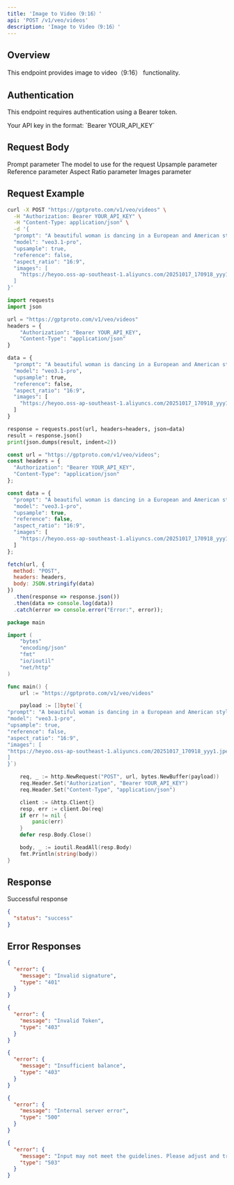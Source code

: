 ```yaml
---
title: 'Image to Video（9:16）'
api: 'POST /v1/veo/videos'
description: 'Image to Video（9:16）'
---
```


## Overview

This endpoint provides image to video（9:16） functionality.

## Authentication

This endpoint requires authentication using a Bearer token.

<ParamField header="Authorization" type="string" required default="sk-***********">
  Your API key in the format: `Bearer YOUR_API_KEY`
</ParamField>

## Request Body

<ParamField body="prompt" type="string" required default="A beautiful woman is dancing in a European and American style">
  Prompt parameter
</ParamField>

<ParamField body="model" type="string" required default="veo3.1-pro">
  The model to use for the request
</ParamField>

<ParamField body="upsample" type="boolean"  default="true">
  Upsample parameter
</ParamField>

<ParamField body="reference" type="boolean"  default="false">
  Reference parameter
</ParamField>

<ParamField body="aspect_ratio" type="string"  default="16:9">
  Aspect Ratio parameter
</ParamField>

<ParamField body="images" type="array"  default="[&quot;https://heyoo.oss-ap-southeast-1.aliyuncs.com/20251017_170918_yyy1.jpeg&quot;]">
  Images parameter
</ParamField>

## Request Example

<CodeGroup>

```bash cURL
curl -X POST "https://gptproto.com/v1/veo/videos" \
  -H "Authorization: Bearer YOUR_API_KEY" \
  -H "Content-Type: application/json" \
  -d '{
  "prompt": "A beautiful woman is dancing in a European and American style",
  "model": "veo3.1-pro",
  "upsample": true,
  "reference": false,
  "aspect_ratio": "16:9",
  "images": [
    "https://heyoo.oss-ap-southeast-1.aliyuncs.com/20251017_170918_yyy1.jpeg"
  ]
}'
```

```python Python
import requests
import json

url = "https://gptproto.com/v1/veo/videos"
headers = {
    "Authorization": "Bearer YOUR_API_KEY",
    "Content-Type": "application/json"
}

data = {
  "prompt": "A beautiful woman is dancing in a European and American style",
  "model": "veo3.1-pro",
  "upsample": true,
  "reference": false,
  "aspect_ratio": "16:9",
  "images": [
    "https://heyoo.oss-ap-southeast-1.aliyuncs.com/20251017_170918_yyy1.jpeg"
  ]
}

response = requests.post(url, headers=headers, json=data)
result = response.json()
print(json.dumps(result, indent=2))
```

```javascript JavaScript
const url = "https://gptproto.com/v1/veo/videos";
const headers = {
  "Authorization": "Bearer YOUR_API_KEY",
  "Content-Type": "application/json"
};

const data = {
  "prompt": "A beautiful woman is dancing in a European and American style",
  "model": "veo3.1-pro",
  "upsample": true,
  "reference": false,
  "aspect_ratio": "16:9",
  "images": [
    "https://heyoo.oss-ap-southeast-1.aliyuncs.com/20251017_170918_yyy1.jpeg"
  ]
};

fetch(url, {
  method: "POST",
  headers: headers,
  body: JSON.stringify(data)
})
  .then(response => response.json())
  .then(data => console.log(data))
  .catch(error => console.error("Error:", error));
```

```go Go
package main

import (
    "bytes"
    "encoding/json"
    "fmt"
    "io/ioutil"
    "net/http"
)

func main() {
    url := "https://gptproto.com/v1/veo/videos"

    payload := []byte(`{
"prompt": "A beautiful woman is dancing in a European and American style",
"model": "veo3.1-pro",
"upsample": true,
"reference": false,
"aspect_ratio": "16:9",
"images": [
"https://heyoo.oss-ap-southeast-1.aliyuncs.com/20251017_170918_yyy1.jpeg"
]
}`)

    req, _ := http.NewRequest("POST", url, bytes.NewBuffer(payload))
    req.Header.Set("Authorization", "Bearer YOUR_API_KEY")
    req.Header.Set("Content-Type", "application/json")

    client := &http.Client{}
    resp, err := client.Do(req)
    if err != nil {
        panic(err)
    }
    defer resp.Body.Close()

    body, _ := ioutil.ReadAll(resp.Body)
    fmt.Println(string(body))
}
```

</CodeGroup>

## Response

<ResponseField name="Success" type="200">
  Successful response

```json
{
  "status": "success"
}
```
</ResponseField>

## Error Responses

<ResponseExample>

```json 401 - Invalid signature
{
  "error": {
    "message": "Invalid signature",
    "type": "401"
  }
}
```

```json 403 - Invalid Token
{
  "error": {
    "message": "Invalid Token",
    "type": "403"
  }
}
```

```json 403 - Insufficient balance
{
  "error": {
    "message": "Insufficient balance",
    "type": "403"
  }
}
```

```json 500 - Internal server error
{
  "error": {
    "message": "Internal server error",
    "type": "500"
  }
}
```

```json 503 - Content policy violation
{
  "error": {
    "message": "Input may not meet the guidelines. Please adjust and try again.",
    "type": "503"
  }
}
```

</ResponseExample>

